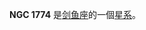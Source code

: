 {{NGCInfoBox|NGCID=NGC 1774|發現者=約翰·弗里德里希·威廉·赫歇爾|發現日期=1834年11月23日|其他編號=ESO 85-SC26|曆元=J2000.0|赤經=4時58分6.9秒
|赤緯=-67°14'33"|星座=剑鱼座|星體=星系|星等=10.8|表面亮度=|藍等=}}

'''NGC 1774''' 是[[剑鱼座|剑鱼座]]的一個[[星系|星系]]。

{{NGCReference|1774}}
{{Catalogs|NGC=1774}}